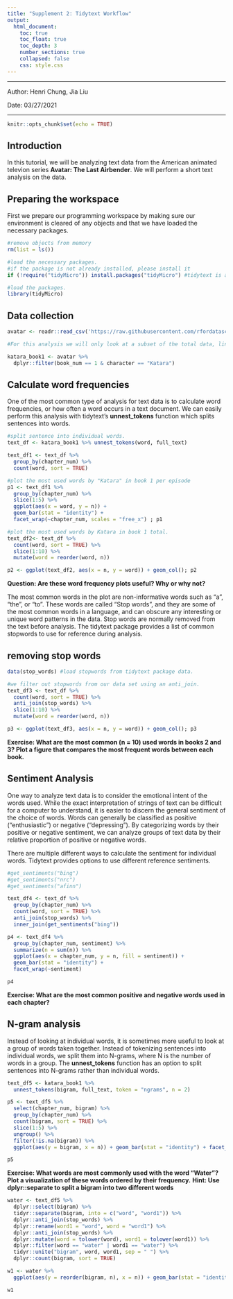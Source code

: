---
title: "Supplement 2: Tidytext Workflow"
output:
  html_document:
    toc: true
    toc_float: true
    toc_depth: 3
    number_sections: true
    collapsed: false
    css: style.css
---

---- 

Author: Henri Chung, Jia Liu    

Date: 03/27/2021

----

```{r setup, include=FALSE}
knitr::opts_chunk$set(echo = TRUE)
```

## Introduction

In this tutorial, we will be analyzing text data from the American animated televion series __Avatar: The Last Airbender__. We will perform a short text analysis on the data.


## Preparing the workspace

First we prepare our programming workspace by making sure our environment is cleared of any objects and that we have loaded the necessary packages.

```{r}
#remove objects from memory
rm(list = ls())

#load the necessary packages.
#if the package is not already installed, please install it
if (!require("tidyMicro")) install.packages("tidyMicro") #tidytext is a package for text analysis following a tidy format.

#load the packages.
library(tidyMicro)
```

## Data collection

```{r}
avatar <- readr::read_csv('https://raw.githubusercontent.com/rfordatascience/tidytuesday/master/data/2020/2020-08-11/avatar.csv')

#For this analysis we will only look at a subset of the total data, lines said by the character "Katara" in the first book (book == "Water" or book_num = 1)

katara_book1 <- avatar %>%
  dplyr::filter(book_num == 1 & character == "Katara")
```

## Calculate word frequencies

One of the most common type of analysis for text data is to calculate word frequencies, or how often a word occurs in a text document. We can easily perform this analysis with tidytext's __unnest_tokens__ function which splits sentences into words.

```{r}
#split sentence into individual words.
text_df <- katara_book1 %>% unnest_tokens(word, full_text)

text_df1 <- text_df %>%
  group_by(chapter_num) %>%
  count(word, sort = TRUE)

#plot the most used words by "Katara" in book 1 per episode
p1 <- text_df1 %>%
  group_by(chapter_num) %>%
  slice(1:5) %>%
  ggplot(aes(x = word, y = n)) + 
  geom_bar(stat = "identity") +
  facet_wrap(~chapter_num, scales = "free_x") ; p1

#plot the most used words by Katara in book 1 total.
text_df2<- text_df %>% 
  count(word, sort = TRUE) %>%
  slice(1:10) %>%
  mutate(word = reorder(word, n))

p2 <- ggplot(text_df2, aes(x = n, y = word)) + geom_col(); p2
```
**Question: Are these word frequency plots useful? Why or why not?**

The most common words in the plot are non-informative words such as "a", "the", or "to". These words are called "Stop words", and they are some of the most common words in a language, and can obscure any interesting or unique word patterns in the data. Stop words are normally removed from the text before analysis. The tidytext package provides a list of common stopwords to use for reference during analysis. 


## removing stop words
```{r}
data(stop_words) #load stopwords from tidytext package data.

#we filter out stopwords from our data set using an anti_join.
text_df3 <- text_df %>% 
  count(word, sort = TRUE) %>%
  anti_join(stop_words) %>%
  slice(1:10) %>%
  mutate(word = reorder(word, n))

p3 <- ggplot(text_df3, aes(x = n, y = word)) + geom_col(); p3

```

**Exercise: What are the most common (n = 10) used words in books 2 and 3? Plot a figure that compares the most frequent words between each book.**

## Sentiment Analysis

One way to analyze text data is to consider the emotional intent of the words used. While the exact interpretation of strings of text can be difficult for a computer to understand, it is easier to discern the general sentiment of the choice of words. Words can generally be classified as positive ("enthusiastic") or negative ("depressing"). By categorizing words by their positive or negative sentiment, we can analyze groups of text data by their relative proportion of positive or negative words.

There are multiple different ways to calculate the sentiment for individual words. Tidytext provides options to use different reference sentiments.
```{r}
#get_sentiments("bing")
#get_sentiments("nrc")
#get_sentiments("afinn")

text_df4 <- text_df %>%
  group_by(chapter_num) %>%
  count(word, sort = TRUE) %>%
  anti_join(stop_words) %>%
  inner_join(get_sentiments("bing"))

p4 <- text_df4 %>%
  group_by(chapter_num, sentiment) %>%
  summarize(n = sum(n)) %>%
  ggplot(aes(x = chapter_num, y = n, fill = sentiment)) +
  geom_bar(stat = "identity") +
  facet_wrap(~sentiment)

p4
```
**Exercise: What are the most common positive and negative words used in each chapter?**

## N-gram analysis

Instead of looking at individual words, it is sometimes more useful to look at a group of words taken together. Instead of tokenizing sentences into individual words, we split them into N-grams, where N is the number of words in a group. The __unnest_tokens__ function has an option to split sentences into N-grams rather than individual words.

```{r}
text_df5 <- katara_book1 %>% 
  unnest_tokens(bigram, full_text, token = "ngrams", n = 2)

p5 <- text_df5 %>%
  select(chapter_num, bigram) %>%
  group_by(chapter_num) %>%
  count(bigram, sort = TRUE) %>%
  slice(1:5) %>%
  ungroup() %>%
  filter(!is.na(bigram)) %>%
  ggplot(aes(y = bigram, x = n)) + geom_bar(stat = "identity") + facet_wrap(~chapter_num, scales = "free_y")

p5
```
**Exercise: What words are most commonly used with the word "Water"? Plot a visualization of these words ordered by their frequency.**
__Hint: Use dplyr::separate to split a bigram into two different words__

```{r}

water <- text_df5 %>%
  dplyr::select(bigram) %>%
  tidyr::separate(bigram, into = c("word", "word1")) %>%
  dplyr::anti_join(stop_words) %>%
  dplyr::rename(word1 = "word", word = "word1") %>%
  dplyr::anti_join(stop_words) %>%
  dplyr::mutate(word = tolower(word), word1 = tolower(word1)) %>%
  dplyr::filter(word == "water" | word1 == "water") %>%
  tidyr::unite("bigram", word, word1, sep = " ") %>%
  dplyr::count(bigram, sort = TRUE)

w1 <- water %>%
  ggplot(aes(y = reorder(bigram, n), x = n)) + geom_bar(stat = "identity")

w1
```
